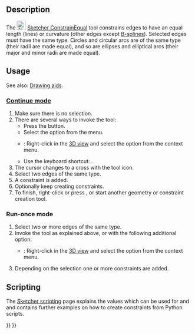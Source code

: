 <languages/>

{{Docnav
|[[Sketcher_ConstrainTangent|Tangent]]
|[[Sketcher_ConstrainSymmetric|Symmetric]]
|[[Sketcher_Workbench|Sketcher]]
|IconL=Sketcher_ConstrainTangent.svg
|IconR=Sketcher_ConstrainSymmetric.svg
|IconC=Workbench_Sketcher.svg
}}

{{GuiCommand
|Name=Sketcher ConstrainEqual
|MenuLocation=Sketch → Sketcher constraints → Constrain equal
|Workbenches=[[Sketcher_Workbench|Sketcher]]
|Shortcut={{KEY|E}}
|SeeAlso=
}}

==Description==

The [[Image:Sketcher_ConstrainEqual.svg|24px]] [[Sketcher_ConstrainEqual|Sketcher ConstrainEqual]] tool constrains edges to have an equal length (lines) or curvature (other edges except [[Sketcher_CreateBSpline|B-splines]]). Selected edges must have the same type. Circles and circular arcs are of the same type (their radii are made equal), and so are ellipses and elliptical arcs (their major and minor radii are made equal).

==Usage==

See also: [[Sketcher_Workbench#Drawing_aids|Drawing aids]].

===[[Sketcher_Workbench#Continue_modes|Continue mode]]===

# Make sure there is no selection.
# There are several ways to invoke the tool:
#* Press the {{Button|[[Image:Sketcher_ConstrainEqual.svg|16px]] [[Sketcher_ConstrainEqual|Constrain equal]]}} button.
#* Select the {{MenuCommand|Sketch → Sketcher constraints → [[Image:Sketcher_ConstrainEqual.svg|16px]] Constrain equal}} option from the menu.
#* {{Version|1.0}}: Right-click in the [[3D_view|3D view]] and select the {{MenuCommand|Constrain → [[Image:Sketcher_ConstrainEqual.svg|16px]] Constrain equal}} option from the context menu.
#* Use the keyboard shortcut: {{KEY|E}}.
# The cursor changes to a cross with the tool icon.
# Select two edges of the same type.
# A constraint is added.
# Optionally keep creating constraints.
# To finish, right-click or press {{KEY|Esc}}, or start another geometry or constraint creation tool.

===Run-once mode===

# Select two or more edges of the same type.
# Invoke the tool as explained above, or with the following additional option:
#* {{Version|1.0}}: Right-click in the [[3D_view|3D view]] and select the {{MenuCommand|[[Image:Sketcher_ConstrainEqual.svg|16px]] Constrain equal}} option from the context menu.
# Depending on the selection one or more constraints are added.

== Scripting ==

{{Code|code=Sketch.addConstraint(Sketcher.Constraint('Equal', Edge1, Edge2))}}

The [[Sketcher_scripting|Sketcher scripting]] page explains the values which can be used for {{incode|Edge1}} and {{incode|Edge2}} and  contains further examples on how to create constraints from Python scripts.


{{Docnav
|[[Sketcher_ConstrainTangent|Tangent]]
|[[Sketcher_ConstrainSymmetric|Symmetric]]
|[[Sketcher_Workbench|Sketcher]]
|IconL=Sketcher_ConstrainTangent.svg
|IconR=Sketcher_ConstrainSymmetric.svg
|IconC=Workbench_Sketcher.svg
}}

{{Sketcher_Tools_navi{{#translation:}}}}
{{Userdocnavi{{#translation:}}}}